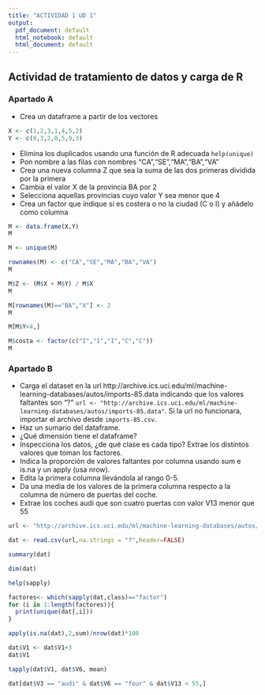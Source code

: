 ```yaml
---
title: "ACTIVIDAD 1 UD 1"
output:
  pdf_document: default
  html_notebook: default
  html_document: default
---
```


## Actividad de tratamiento de datos y carga de R


### Apartado A

- Crea un dataframe a partir de los vectores
```r
X <- c(1,2,3,1,4,5,2)
Y <- c(0,3,2,0,5,9,3)
```
- Elimina los duplicados usando una función de R adecuada `help(unique)`
- Pon nombre a las filas con nombres "CA","SE","MA","BA","VA"
- Crea una nueva columna Z que sea la suma de las dos primeras dividida por la primera
- Cambia el valor X de la provincia BA por 2
- Selecciona aquellas provincias cuyo valor Y sea menor que 4
- Crea un factor que indique si es costera o no la ciudad (C o I) y añádelo como columna

```r
M <- data.frame(X,Y)
M

M <- unique(M)

rownames(M) <- c("CA","SE","MA","BA","VA")
M

M$Z <- (M$X + M$Y) / M$X
M

M[rownames(M)=="BA","X"] <- 2
M

M[M$Y<4,]

M$costa <- factor(c("I","I","I","C","C"))
M
```



### Apartado B

- Carga el dataset en la url http://archive.ics.uci.edu/ml/machine-learning-databases/autos/imports-85.data indicando que los valores faltantes son "?"
`url <- "http://archive.ics.uci.edu/ml/machine-learning-databases/autos/imports-85.data"`. Si la url no funcionara, importar el archivo desde `imports-85.csv`.
- Haz un sumario del dataframe.
- ¿Qué dimensión tiene el dataframe?
- Inspecciona los datos, ¿de qué clase es cada tipo? Extrae los distintos valores que toman los factores.
- Indica la proporción de  valores faltantes por columna usando sum e is.na y un apply (usa nrow).
- Edita la primera columna llevándola al rango 0-5.
- Da una media de los valores de la primera columna respecto a la columna de número de puertas del coche.
- Extrae los coches audi que son cuatro puertas con valor V13 menor que 55


```R
url <- "http://archive.ics.uci.edu/ml/machine-learning-databases/autos/imports-85.data"

dat <- read.csv(url,na.strings = "?",header=FALSE)

summary(dat)

dim(dat)

help(sapply)

factores<- which(sapply(dat,class)=="factor")
for (i in 1:length(factores)){
  print(unique(dat[,i]))
}

apply(is.na(dat),2,sum)/nrow(dat)*100

dat$V1 <- dat$V1+3
dat$V1

tapply(dat$V1, dat$V6, mean)

dat[dat$V3 == "audi" & dat$V6 == "four" & dat$V13 < 55,]
```
